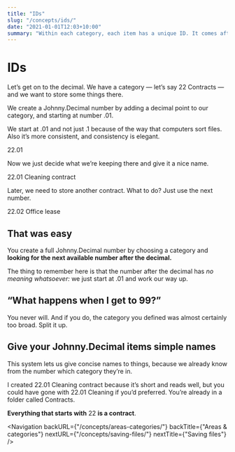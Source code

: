 ```yaml
---
title: "IDs"
slug: "/concepts/ids/"
date: "2021-01-01T12:03+10:00"
summary: "Within each category, each item has a unique ID. It comes after the decimal."
---
```


# IDs

Let’s get on to the decimal. We have a category — let’s say <JD>22 Contracts</JD> — and we want to store some things there.

We create a Johnny.Decimal number by adding a decimal point to our category, and starting at number <JD>.01</JD>.

We start at <JD>.01</JD> and not just <JD>.1</JD> because of the way that computers sort files. Also it’s more consistent, and consistency is elegant.

<span className="jd-inline text-xl sm:text-2xl mb-4 px-3 inline-block">
	22.01
</span>

Now we just decide what we’re keeping there and give it a nice name.

<span className="jd-inline text-xl sm:text-2xl mb-4 px-3 inline-block">
	22.01 Cleaning contract
</span>

Later, we need to store another contract. What to do? Just use the next
number.

<span className="jd-inline text-xl sm:text-2xl mb-4 px-3 inline-block">
	22.02 Office lease
</span>

## That was easy

You create a full Johnny.Decimal number by choosing a category and **looking for the next available number after the decimal.**

The thing to remember here is that the number after the decimal has _no meaning whatsoever:_ we just start at <JD>.01</JD> and work our way up.

## “What happens when I get to 99?”

You never will. And if you do, the category you defined was almost certainly too broad. Split it up.

## Give your Johnny.Decimal items simple names

This system lets us give concise names to things, because we already know from the number which category they’re in.

I created <JD>22.01 Cleaning contract</JD> because it’s short and
reads well, but you could have gone with <JD>22.01 Cleaning</JD> if you’d preferred. You’re already in a folder called <JD>Contracts</JD>.

**Everything that starts with** <JD>22</JD> **is a contract**.

<Navigation
	backURL={"/concepts/areas-categories/"}
	backTitle={"Areas & categories"}
	nextURL={"/concepts/saving-files/"}
	nextTitle={"Saving files"}
/>
